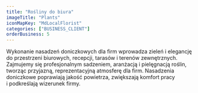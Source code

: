 ```yaml
---
title: "Rośliny do biura"
imageTitle: "Plants"
iconMapKey: "MdLocalFlorist"
categories: ["BUSINESS_CLIENT"]
orderBusiness: 5
---
```


Wykonanie nasadzeń doniczkowych dla firm wprowadza zieleń i&nbsp;elegancję do przestrzeni biurowych, recepcji, tarasów i&nbsp;terenów zewnętrznych. Zajmujemy się profesjonalnym sadzeniem, aranżacją i&nbsp;pielęgnacją roślin, tworząc przyjazną, reprezentacyjną atmosferę dla firm. Nasadzenia doniczkowe poprawiają jakość powietrza, zwiększają komfort pracy i&nbsp;podkreślają wizerunek firmy.
